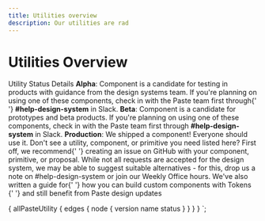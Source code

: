 ```yaml
---
title: Utilities overview
description: Our utilities are rad
---
```



# Utilities Overview

<Grid>
  <Column span={8}>
    <Card>
      <Heading as="h4" variant="heading40">
        Utility Status Details
      </Heading>
      <Text as="p" marginBottom="space20">
        <strong>Alpha</strong>: Component is a candidate for testing in products with guidance from the design systems
        team. If you're planning on using one of these components, check in with the Paste team first through{' '}
        <strong>#help-design-system</strong> in Slack.
      </Text>
      <Text as="p" marginBottom="space20">
        <strong>Beta</strong>: Component is a candidate for prototypes and beta products. If you're planning on using
        one of these components, check in with the Paste team first through <strong>#help-design-system</strong> in
        Slack.
      </Text>
      <Text as="p" marginBottom="space20">
        <strong>Production</strong>: We shipped a component! Everyone should use it.
      </Text>
    </Card>
  </Column>
</Grid>
<Callout>
  <CalloutTitle as="h4">Don't see a utility, component, or primitive you need listed here?</CalloutTitle>
  <UnorderedList>
    <ListItem>
      First off, we recommend{' '}
      <Anchor href="https://github.com/twilio-labs/paste/issues">creating an issue on GitHub</Anchor> with your
      component, primitive, or proposal.
    </ListItem>
    <ListItem>
      While not all requests are accepted for the design system, we may be able to suggest suitable alternatives - for
      this, drop us a note on #help-design-system or join our Weekly Office hours.
    </ListItem>
    <ListItem>
      We've also written a guide for{' '}
      <Anchor href="/tokens/how-to-compose-custom-ui-with-tokens">
        how you can build custom components with Tokens
      </Anchor>{' '}
      and still benefit from Paste design updates
    </ListItem>
  </UnorderedList>
</Callout>
<ComponentOverviewTable
  categoryRoute={SidebarCategoryRoutes.UTILITIES}
  componentsList={props.data.allPasteUtility.edges}
/>

  {
    allPasteUtility {
      edges {
        node {
          version
          name
          status
        }
      }
    }
  }
`;
